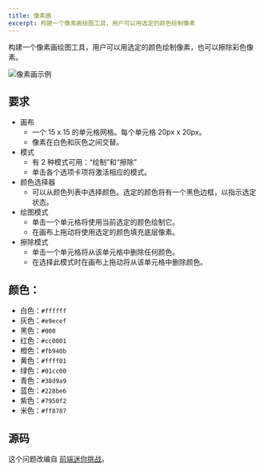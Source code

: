 ```yaml
---
title: 像素画
excerpt: 构建一个像素画绘图工具，用户可以用选定的颜色绘制像素
---
```


构建一个像素画绘图工具，用户可以用选定的颜色绘制像素，也可以擦除彩色像素。

![像素画示例](/img/questions/pixel-art/pixel-art-example.png)

## 要求

* 画布
  * 一个 15 x 15 的单元格网格。每个单元格 20px x 20px。
  * 像素在白色和灰色之间交替。
* 模式
  * 有 2 种模式可用：“绘制”和“擦除”
  * 单击各个选项卡项将激活相应的模式。
* 颜色选择器
  * 可以从颜色列表中选择颜色。选定的颜色将有一个黑色边框，以指示选定状态。
* 绘图模式
  * 单击一个单元格将使用当前选定的颜色绘制它。
  * 在画布上拖动将使用选定的颜色填充底层像素。
* 擦除模式
  * 单击一个单元格将从该单元格中删除任何颜色。
  * 在选择此模式时在画布上拖动将从该单元格中删除颜色。

## 颜色：

* 白色：`#ffffff`
* 灰色：`#e9ecef`
* 黑色：`#000`
* 红色：`#cc0001`
* 橙色：`#fb940b`
* 黄色：`#ffff01`
* 绿色：`#01cc00`
* 青色：`#38d9a9`
* 蓝色：`#228be6`
* 紫色：`#7950f2`
* 米色：`#ff8787`

## 源码

这个问题改编自 [前端迷你挑战](https://sadanandpai.github.io/frontend-mini-challenges/javascript/src/challenges/pixel-art/)。
